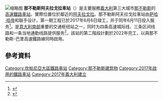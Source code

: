 {{Infobox station
 | name          = 那不勒斯阿夫拉戈拉車站<br>Stazione di Napoli Afragola
 | type          = [[義大利國家鐵路|義大利國家鐵路]]
 | image         = 
 | image_caption = 
 | address       = {{ITA}}[[坎帕尼亞大區|坎帕尼亞大區]][[阿夫拉戈拉|阿夫拉戈拉]]
 | coordinates   = {{coord|40|55|53|N|14|19|52|E|region:IT_type:railwaystation|display=inline,title}}
 | map_type      = 
 | map_caption   = 
 | line          = 
 | other         = 
 | structure     = 
 | platform      = 
 | depth         = 
 | levels        = 
 | tracks        = 4
 | parking       = 
 | bicycle       = 
 | opened        = 2017年6月6日
 | closed        = 
 | rebuilt       = 
 | electrified   = 
 | ADA           = 
 | code          = 
 | owned         = 
 | zone          = 
 | former        = 
 | passengers    = 
 | pass_year     = 
 | pass_percent  = 
 | pass_system   = 
 | mpassengers   = 
 | services      = 
}}

[[File:Stazione_alta_velocita,_Zaha_Hadid,_Napoli_Afragola.jpg|缩略图]]
'''那不勒斯阿夫拉戈拉車站'''（{{lang-it|Stazione di Napoli Afragola}}）是主要服務[[義大利|義大利]]第三大城市[[那不勒斯|那不勒斯]]的[[義大利高速鐵路|高速鐵路]][[鐵路車站|車站]]，實際位置位於鄰近的[[阿夫拉戈拉|阿夫拉戈拉]]。那不勒斯阿夫拉戈拉車站由[[萨哈·哈帝|萨哈·哈帝]]和{{link-en|帕特里克·舒马赫|Patrik Schumacher}}联手设计，第一期工程已於2017年6月6日竣工，并于同年6月11日投入服务<ref>{{cite web |title=Prime Minister inaugurates Napoli Afragola station |url=http://www.railwaygazette.com/news/high-speed/single-view/view/prime-minister-inaugurates-napoli-afragola-station.html |website=Railway Gazette |accessdate=7 June 2017 |date=6 June 2017}}</ref>。是[[意大利南部|意大利南部]]重要的交通枢纽站之一，同时为四条高速城际线、三条区间线路和一条当地通勤线路提供服务<ref>{{cite web|url=http://m.sjq315.com/news/353971.html|title=那不勒斯阿夫拉戈拉火车站第一期工程竣工|publisher=设计圈网站|language=中文|date=2017年6月13日|accessdate=2017年7月27日|archive-url=https://web.archive.org/web/20171223042530/http://m.sjq315.com/news/353971.html|archive-date=2017年12月23日|dead-url=yes}}</ref>，該站的第二階段計劃於2022年完工，以與那不勒斯-巴里高速鐵路線同時啟用。

== 參考資料 ==
{{reflist}}

[[Category:坎帕尼亞大區鐵路車站|Category:坎帕尼亞大區鐵路車站]]
[[Category:那不勒斯建筑物|Category:那不勒斯建筑物]]
[[Category:2017年啟用的鐵路車站|Category:2017年啟用的鐵路車站]]
[[Category:2017年義大利建立|Category:2017年義大利建立]]
